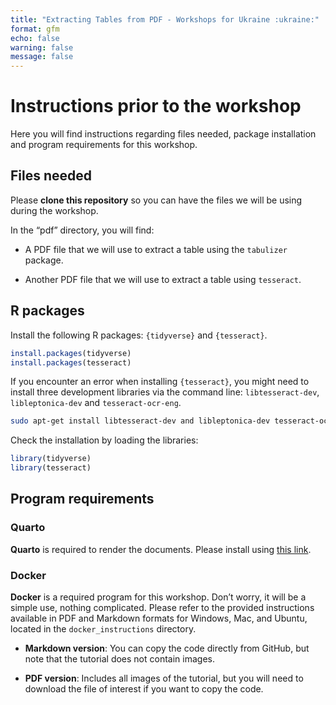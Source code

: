 ```yaml
---
title: "Extracting Tables from PDF - Workshops for Ukraine :ukraine:"
format: gfm
echo: false
warning: false
message: false
---
```


# Instructions prior to the workshop

Here you will find instructions regarding files needed, package installation and program requirements for this workshop.

## Files needed

Please **clone this repository** so you can have the files we will be using during the workshop. 

In the "pdf" directory, you will find:

- A PDF file that we will use to extract a table using the `tabulizer` package.

- Another PDF file that we will use to extract a table using `tesseract`.

## R packages

Install the following R packages: `{tidyverse}` and `{tesseract}`.

```r
install.packages(tidyverse)
install.packages(tesseract)
```

If you encounter an error when installing `{tesseract}`, you might need to install three development libraries via the command line: `libtesseract-dev`, `libleptonica-dev` and `tesseract-ocr-eng`.

```bash
sudo apt-get install libtesseract-dev and libleptonica-dev tesseract-ocr-eng
```

Check the installation by loading the libraries:

```r
library(tidyverse)
library(tesseract)
```


## Program requirements

### Quarto
**Quarto** is required to render the documents. Please install using [this link](https://quarto.org/docs/get-started/).

### Docker
**Docker** is a required program for this workshop. Don't worry, it will be a simple use, nothing complicated. Please refer to the provided instructions available in PDF and Markdown formats for Windows, Mac, and Ubuntu, located in the `docker_instructions` directory.

- **Markdown version**: You can copy the code directly from GitHub, but note that the tutorial does not contain images.

- **PDF version**: Includes all images of the tutorial, but you will need to download the file of interest if you want to copy the code.





